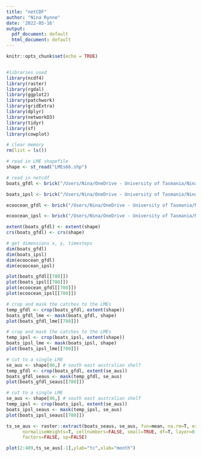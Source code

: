 ```yaml
---
title: "netCDF"
author: "Nina Rynne"
date: '2022-05-16'
output:
  pdf_document: default
  html_document: default
---
```


```r
knitr::opts_chunk$set(echo = TRUE)


#libraries used
library(ncdf4)
library(raster)
library(rgdal)
library(ggplot2)
library(patchwork)
library(gridExtra)
library(dplyr)
library(networkD3)
library(tidyr)
library(sf)
library(cowplot)

# clear memory
rm(list = ls())

```

```r

# read in LME shapefile
shape <- st_read("LMEs66.shp")

# read in netcdf
boats_gfdl <- brick("/Users/Nina/OneDrive - University of Tasmania/Nina Rynne - Honours Data Files//Model_outputs/global/CMIP6/boats_gfdl-esm4_nobasd_historical_histsoc_default_tc_global_monthly_1950_2014.nc")

boats_ipsl <- brick("/Users/Nina/OneDrive - University of Tasmania/Nina Rynne - Honours Data Files//Model_outputs/global/CMIP6/boats_ipsl-cm6a-lr_nobasd_historical_histsoc_default_tc_global_monthly_1950_2014.nc")

ecoocean_gfdl <- brick("/Users/Nina/OneDrive - University of Tasmania/Nina Rynne - Honours Data Files//Model_outputs/global/CMIP6/ecoocean_gfdl-esm4_nobasd_historical_histsoc_default_tc_global_monthly_1950_2014.nc")

ecoocean_ipsl <- brick("/Users/Nina/OneDrive - University of Tasmania/Nina Rynne - Honours Data Files//Model_outputs/global/CMIP6/ecoocean_ipsl-cm6a-lr_nobasd_historical_histsoc_default_tc_global_monthly_1950_2014.nc")

extent(boats_gfdl) <- extent(shape)
crs(boats_gfdl) <- crs(shape)
```

```r
# get dimensions x, y, timesteps
dim(boats_gfdl)
dim(boats_ipsl)
dim(ecoocean_gfdl)
dim(ecoocean_ipsl)

plot(boats_gfdl[[780]])
plot(boats_ipsl[[780]])
plot(ecoocean_gfdl[[780]])
plot(ecoocean_ipsl[[780]])

```

```r
# crop and mask the catches to the LMEs
temp_gfdl <- crop(boats_gfdl, extent(shape))
boats_gfdl_lme <- mask(boats_gfdl, shape)
plot(boats_gfdl_lme[[780]])
```
```r
# crop and mask the catches to the LMEs
temp_ipsl <- crop(boats_ipsl, extent(shape))
boats_ipsl_lme <- mask(boats_ipsl, shape)
plot(boats_ipsl_lme[[780]])
```


```r
# cut to a single LME
se_aus <- shape[46,] # south east australian shelf
temp_gfdl <- crop(boats_gfdl, extent(se_aus))
boats_gfdl_seaus <- mask(temp_gfdl, se_aus)
plot(boats_gfdl_seaus[[780]])

```
```r
# cut to a single LME
se_aus <- shape[46,] # south east australian shelf
temp_ipsl <- crop(boats_ipsl, extent(se_aus))
boats_ipsl_seaus <- mask(temp_ipsl, se_aus)
plot(boats_ipsl_seaus[[780]])

```


```r
ts_se_aus <- raster::extract(boats_seaus, se_aus, fun=mean, na.rm=T, exact=FALSE, weights=FALSE,
      normaliseWeights=T, cellnumbers=FALSE, small=TRUE, df=T, layer=0, nl=408,
      factors=FALSE, sp=FALSE)

plot(2:409,ts_se_aus[-1],ylab="tc",xlab="month")


```